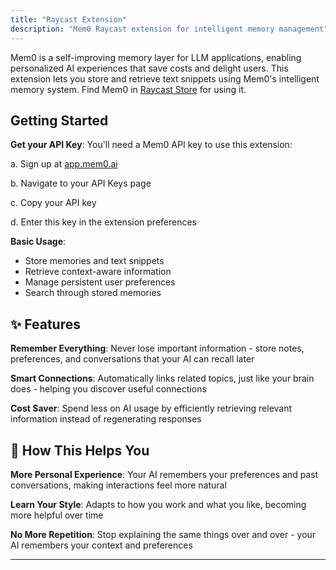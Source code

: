 ```yaml
---
title: "Raycast Extension"
description: "Mem0 Raycast extension for intelligent memory management"
---
```


<Snippet file="blank-notif.mdx" />

Mem0 is a self-improving memory layer for LLM applications, enabling personalized AI experiences that save costs and delight users. This extension lets you store and retrieve text snippets using Mem0's intelligent memory system. Find Mem0 in [Raycast Store](https://www.raycast.com/dev_khant/mem0) for using it.

## Getting Started

**Get your API Key**: You'll need a Mem0 API key to use this extension:

a. Sign up at [app.mem0.ai](https://app.mem0.ai)

b. Navigate to your API Keys page

c. Copy your API key

d. Enter this key in the extension preferences

**Basic Usage**:

- Store memories and text snippets
- Retrieve context-aware information
- Manage persistent user preferences
- Search through stored memories

## ✨ Features

**Remember Everything**: Never lose important information - store notes, preferences, and conversations that your AI can recall later

**Smart Connections**: Automatically links related topics, just like your brain does - helping you discover useful connections

**Cost Saver**: Spend less on AI usage by efficiently retrieving relevant information instead of regenerating responses

## 🔑 How This Helps You

**More Personal Experience**: Your AI remembers your preferences and past conversations, making interactions feel more natural

**Learn Your Style**: Adapts to how you work and what you like, becoming more helpful over time

**No More Repetition**: Stop explaining the same things over and over - your AI remembers your context and preferences

---

<Snippet file="get-help.mdx" /> 
